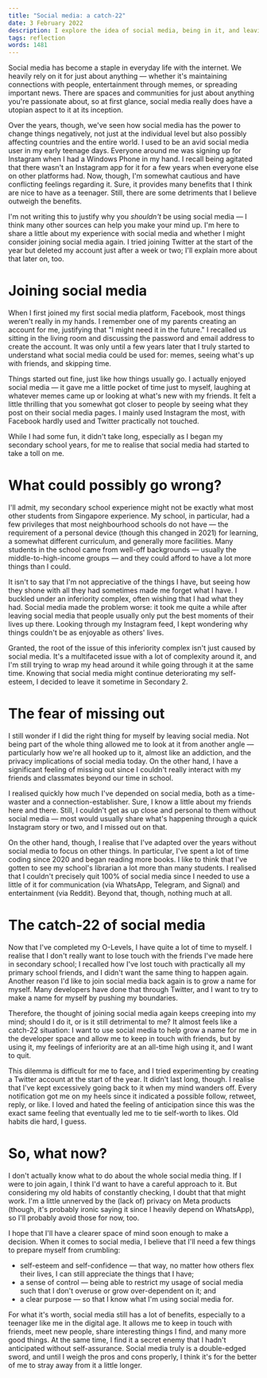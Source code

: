 ```yaml
---
title: "Social media: a catch-22"
date: 3 February 2022
description: I explore the idea of social media, being in it, and leaving it as a teenager.
tags: reflection
words: 1481
---
```


Social media has become a staple in everyday life with the internet. We heavily rely on it for just about anything — whether it's maintaining connections with people, entertainment through memes, or spreading important news. There are spaces and communities for just about anything you're passionate about, so at first glance, social media really does have a utopian aspect to it at its inception.

Over the years, though, we've seen how social media has the power to change things negatively, not just at the individual level but also possibly affecting countries and the entire world. I used to be an avid social media user in my early teenage days. Everyone around me was signing up for Instagram when I had a Windows Phone in my hand. I recall being agitated that there wasn't an Instagram app for it for a few years when everyone else on other platforms had. Now, though, I'm somewhat cautious and have conflicting feelings regarding it. Sure, it provides many benefits that I think are nice to have as a teenager. Still, there are some detriments that I believe outweigh the benefits.

I'm not writing this to justify why you _shouldn't_ be using social media — I think many other sources can help you make your mind up. I'm here to share a little about my experience with social media and whether I might consider joining social media again. I tried joining Twitter at the start of the year but deleted my account just after a week or two; I'll explain more about that later on, too.

# Joining social media

When I first joined my first social media platform, Facebook, most things weren't really in my hands. I remember one of my parents creating an account for me, justifying that "I might need it in the future." I recalled us sitting in the living room and discussing the password and email address to create the account. It was only until a few years later that I truly started to understand what social media could be used for: memes, seeing what's up with friends, and skipping time.

Things started out fine, just like how things usually go. I actually enjoyed social media — it gave me a little pocket of time just to myself, laughing at whatever memes came up or looking at what's new with my friends. It felt a little thrilling that you somewhat got closer to people by seeing what they post on their social media pages. I mainly used Instagram the most, with Facebook hardly used and Twitter practically not touched.

While I had some fun, it didn't take long, especially as I began my secondary school years, for me to realise that social media had started to take a toll on me.

# What could possibly go wrong?

I'll admit, my secondary school experience might not be exactly what most other students from Singapore experience. My school, in particular, had a few privileges that most neighbourhood schools do not have — the requirement of a personal device (though this changed in 2021) for learning, a somewhat different curriculum, and generally more facilities. Many students in the school came from well-off backgrounds — usually the middle-to-high-income groups — and they could afford to have a lot more things than I could.

It isn't to say that I'm not appreciative of the things I have, but seeing how they shone with all they had sometimes made me forget what I have. I buckled under an inferiority complex, often wishing that I had what they had. Social media made the problem worse: it took me quite a while after leaving social media that people usually only put the best moments of their lives up there. Looking through my Instagram feed, I kept wondering why things couldn't be as enjoyable as others' lives.

Granted, the root of the issue of this inferiority complex isn't just caused by social media. It's a multifaceted issue with a lot of complexity around it, and I'm still trying to wrap my head around it while going through it at the same time. Knowing that social media might continue deteriorating my self-esteem, I decided to leave it sometime in Secondary 2.

# The fear of missing out

I still wonder if I did the right thing for myself by leaving social media. Not being part of the whole thing allowed me to look at it from another angle — particularly how we're all hooked up to it, almost like an addiction, and the privacy implications of social media today. On the other hand, I have a significant feeling of missing out since I couldn't really interact with my friends and classmates beyond our time in school.

I realised quickly how much I've depended on social media, both as a time-waster and a connection-establisher. Sure, I know a little about my friends here and there. Still, I couldn't get as up close and personal to them without social media — most would usually share what's happening through a quick Instagram story or two, and I missed out on that.

On the other hand, though, I realise that I've adapted over the years without social media to focus on other things. In particular, I've spent a lot of time coding since 2020 and began reading more books. I like to think that I've gotten to see my school's librarian a lot more than many students. I realised that I couldn't precisely quit 100% of social media since I needed to use a little of it for communication (via WhatsApp, Telegram, and Signal) and entertainment (via Reddit). Beyond that, though, nothing much at all.

# The catch-22 of social media

Now that I've completed my O-Levels, I have quite a lot of time to myself. I realise that I don't really want to lose touch with the friends I've made here in secondary school; I recalled how I've lost touch with practically all my primary school friends, and I didn't want the same thing to happen again. Another reason I'd like to join social media back again is to grow a name for myself. Many developers have done that through Twitter, and I want to try to make a name for myself by pushing my boundaries.

Therefore, the thought of joining social media again keeps creeping into my mind; should I do it, or is it still detrimental to me? It almost feels like a catch-22 situation: I want to use social media to help grow a name for me in the developer space and allow me to keep in touch with friends, but by using it, my feelings of inferiority are at an all-time high using it, and I want to quit.

This dilemma is difficult for me to face, and I tried experimenting by creating a Twitter account at the start of the year. It didn't last long, though. I realise that I've kept excessively going back to it when my mind wanders off. Every notification got me on my heels since it indicated a possible follow, retweet, reply, or like. I loved and hated the feeling of anticipation since this was the exact same feeling that eventually led me to tie self-worth to likes. Old habits die hard, I guess.

# So, what now?

I don't actually know what to do about the whole social media thing. If I were to join again, I think I'd want to have a careful approach to it. But considering my old habits of constantly checking, I doubt that that might work. I'm a little unnerved by the (lack of) privacy on Meta products (though, it's probably ironic saying it since I heavily depend on WhatsApp), so I'll probably avoid those for now, too.

I hope that I'll have a clearer space of mind soon enough to make a decision. When it comes to social media, I believe that I'll need a few things to prepare myself from crumbling:

- self-esteem and self-confidence — that way, no matter how others flex their lives, I can still appreciate the things that I have;
- a sense of control — being able to restrict my usage of social media such that I don't overuse or grow over-dependent on it; and
- a clear purpose — so that I know what I'm using social media for.

For what it's worth, social media still has a lot of benefits, especially to a teenager like me in the digital age. It allows me to keep in touch with friends, meet new people, share interesting things I find, and many more good things. At the same time, I find it a secret enemy that I hadn't anticipated without self-assurance. Social media truly is a double-edged sword, and until I weigh the pros and cons properly, I think it's for the better of me to stray away from it a little longer.
